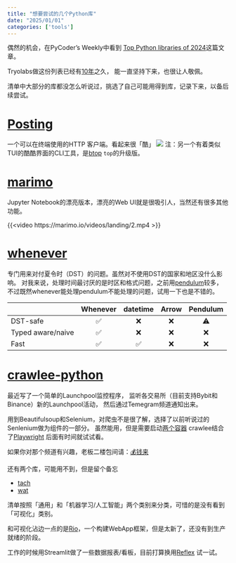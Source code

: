 ```yaml
---
title: "想要尝试的几个Python库"
date: "2025/01/01"
categories: ['tools']
---
```


偶然的机会，在PyCoder's Weekly中看到
[Top Python libraries of 2024](https://tryolabs.com/blog/top-python-libraries-2024)这篇文章。

Tryolabs做这份列表已经有[10年](https://tryolabs.com/blog/collections/top-python-libraries)之久，
能一直坚持下来，也很让人敬佩。

清单中大部分的库都没怎么听说过，挑选了自己可能用得到库，记录下来，以备后续尝试。



# [Posting](https://github.com/darrenburns/posting?tab=readme-ov-file)
一个可以在终端使用的HTTP 客户端。看起来很「酷」
![](https://raw.githubusercontent.com/darrenburns/posting/refs/heads/main/docs/assets/home-image-ad-15aug24.svg)
注：另一个有着类似TUI的酷酷界面的CLI工具，是[btop](https://github.com/aristocratos/btop)
`top`的升级版。

# [marimo](https://github.com/marimo-team/marimo)

Jupyter Notebook的漂亮版本，漂亮的Web UI就是很吸引人，当然还有很多其他功能。

{{<video https://marimo.io/videos/landing/2.mp4 >}}


# [whenever](https://github.com/ariebovenberg/whenever)

专门用来对付夏令时（DST）的问题。虽然对不使用DST的国家和地区没什么影响。
对我来说，处理时间最讨厌的是时区和格式问题，之前用[pendulum](https://pendulum.eustace.io/)较多，
不过既然whenever能处理pendulum不能处理的问题，试用一下也是不错的。

|                   | Whenever | datetime | Arrow | Pendulum |
|-------------------|:--------:|:--------:|:-----:|:--------:|
|      DST-safe     |     ✅     |     ❌     |   ❌    |     ⚠️    |
| Typed aware/naive |     ✅     |     ❌     |   ❌    |     ❌   |
|        Fast       |     ✅     |     ✅     |   ❌    |     ❌   |

# [crawlee-python](https://github.com/apify/crawlee-python)

最近写了一个简单的Launchpool监控程序，
监听各交易所（目前支持Bybit和Binance）新的Launchpool活动，
然后通过Temegram频道通知出来。

用到Beautifulsoup和Selenium，对爬虫不是很了解，选择了以前听说过的Senlenium做为组件的一部分。
虽然能用，但是需要启动[两个容器](./run-python-with-selenium-in-docker.qmd)
crawlee结合了[Playwright](https://github.com/microsoft/playwright) 后面有时间就试试看。

:::::: {.callout-tip}
如果你对那个频道有兴趣，老板二楼包间请：[💰钱来](https://t.co/VzAj6we0Nu)
:::

还有两个库，可能用不到，但是留个备忘

- [tach](https://github.com/gauge-sh/tach)
- [wat](https://github.com/igrek51/wat)


清单按照「通用」和「机器学习/人工智能」两个类别来分类，可惜的是没有看到「可视化」类别。

和可视化沾边一点的是[Rio](https://github.com/rio-labs/rio)，一个构建WebApp框架，但是太新了，还没有到生产就绪的阶段。

工作的时候用Streamlit做了一些数据报表/看板，目前打算换用[Reflex](https://reflex.dev/)
试一试。

